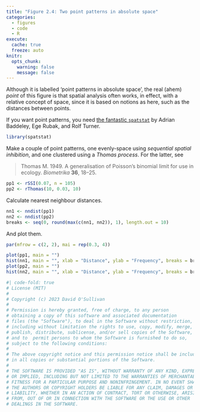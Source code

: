 ```yaml
---
title: "Figure 2.4: Two point patterns in absolute space"
categories: 
  - figures
  - code
  - R
execute: 
  cache: true
  freeze: auto
knitr:
  opts_chunk: 
    warning: false
    message: false
---
```


Although it is labelled 'point patterns in absolute space', the real (ahem) _point_ of this figure is that spatial analysis often works, in effect, with a relative concept of space, since it is based on notions as here, such as the distances between points.

If you want point patterns, you need [the fantastic `spatstat`](https://github.com/spatstat) by Adrian Baddeley, Ege Rubak, and Rolf Turner.

```r
library(spatstat)
```

Make a couple of point patterns, one evenly-space using _sequential spatial inhibition_, and one clustered using a _Thomas process_. For the latter, see

> Thomas M. 1949. A generalisation of Poisson's binomial limit for use in ecology. _Biometrika_ **36**, 18–25.

```r
pp1 <- rSSI(0.07, n = 105)
pp2 <- rThomas(10, 0.03, 10)
```

Calculate nearest neighbour distances.

```r
nn1 <- nndist(pp1)
nn2 <- nndist(pp2)
breaks <- seq(0, round(max(c(nn1, nn2)), 1), length.out = 10)
```

And plot them.

```r
par(mfrow = c(2, 2), mai = rep(0.3, 4))

plot(pp1, main = "")
hist(nn1, main = "", xlab = "Distance", ylab = "Frequency", breaks = breaks)
plot(pp2, main = "")
hist(nn2, main = "", xlab = "Distance", ylab = "Frequency", breaks = breaks)
```



```r
#| code-fold: true
# License (MIT)
#
# Copyright (c) 2023 David O'Sullivan
#
# Permission is hereby granted, free of charge, to any person
# obtaining a copy of this software and associated documentation
# files (the "Software"), to deal in the Software without restriction,
# including without limitation the rights to use, copy, modify, merge,
# publish, distribute, sublicense, and/or sell copies of the Software,
# and to  permit persons to whom the Software is furnished to do so,
# subject to the following conditions:
#
# The above copyright notice and this permission notice shall be included
# in all copies or substantial portions of the Software.
#
# THE SOFTWARE IS PROVIDED "AS IS", WITHOUT WARRANTY OF ANY KIND, EXPRESS
# OR IMPLIED, INCLUDING BUT NOT LIMITED TO THE WARRANTIES OF MERCHANTABILITY,
# FITNESS FOR A PARTICULAR PURPOSE AND NONINFRINGEMENT. IN NO EVENT SHALL
# THE AUTHORS OR COPYRIGHT HOLDERS BE LIABLE FOR ANY CLAIM, DAMAGES OR OTHER
# LIABILITY, WHETHER IN AN ACTION OF CONTRACT, TORT OR OTHERWISE, ARISING
# FROM, OUT OF OR IN CONNECTION WITH THE SOFTWARE OR THE USE OR OTHER
# DEALINGS IN THE SOFTWARE.
```